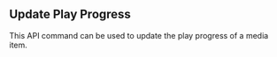 
## Update Play Progress

<OperationInfo method='post' path='/:/progress' />

This API command can be used to update the play progress of a media item.

